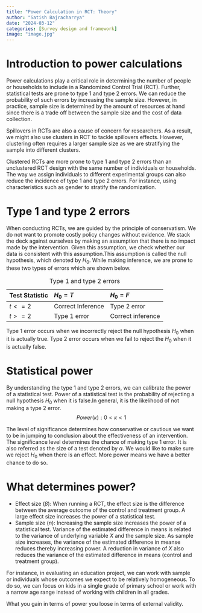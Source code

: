 ```yaml
---
title: "Power Calculation in RCT: Theory"
author: "Satish Bajracharrya"
date: "2024-03-12"
categories: [Survey design and framework]
image: "image.jpg"
---
```


# Introduction to power calculations

Power calculations play a critical role in determining the number of people or households to include in a Randomized Control Trial (RCT). Further, statistical tests are prone to type 1 and type 2 errors. We can reduce the probability of such errors by increasing the sample size. However, in practice, sample size is determined by the amount of resources at hand since there is a trade off between the sample size and the cost of data collection.

Spillovers in RCTs are also a cause of concern for researchers. As a result, we might also use clusters in RCT to tackle spillovers effects. However, clustering often requires a larger sample size as we are stratifying the sample into different clusters.

::: callout-note
Clustered RCTs are more prone to type 1 and type 2 errors than an unclustered RCT design with the same number of individuals or households. The way we assign individuals to different experimental groups can also reduce the incidence of type 1 and type 2 errors. For instance, using characteristics such as gender to stratify the randomization.
:::

# Type 1 and type 2 errors

When conducting RCTs, we are guided by the principle of conservatism. We do not want to promote costly policy changes without evidence. We stack the deck against ourselves by making an assumption that there is no impact made by the intervention. Given this assumption, we check whether our data is consistent with this assumption.This assumption is called the null hypothesis, which denoted by $H_0$. While making inference, we are prone to these two types of errors which are shown below.

| Test Statistic | $H_0=T$           | $H_0=F$           |
|----------------|:------------------|:------------------|
| $t<=2$         | Correct Inference | Type 2 error      |
| $t>=2$         | Type 1 error      | Correct inference |

: Type 1 and type 2 errors

::: callout-note
Type 1 error occurs when we incorrectly reject the null hypothesis $H_0$ when it is actually true. Type 2 error occurs when we fail to reject the $H_0$ when it is actually false.
:::

# Statistical power

By understanding the type 1 and type 2 errors, we can calibrate the power of a statistical test. Power of a statistical test is the probability of rejecting a null hypothesis $H_0$ when it is false.In general, it is the likelihood of not making a type 2 error. $$Power (\kappa): 0<\kappa<1$$

The level of significance determines how conservative or cautious we want to be in jumping to conclusion about the effectiveness of an intervention. The significance level determines the chance of making type 1 error. It is also referred as the size of a test denoted by $\alpha$. We would like to make sure we reject $H_0$ when there is an effect. More power means we have a better chance to do so. 

# What determines power?

- Effect size ($\beta$): When running a RCT, the effect size is the difference between the average outcome of the control and treatment group. A large effect size increases the power of a statistical test.  
- Sample size ($n$): Increasing the sample size increases the power of a statistical test. Variance of the estimated difference in means is related to the variance of underlying variable $X$ and the sample size. As sample size increases, the variance of the estimated difference in meanse reduces thereby increasing power. A reduction in variance of $X$ also reduces the variance of the estimated difference in means (control and treatment group). 

For instance, in evaluating an education project, we can work with sample or individuals whose outcomes we expect to be relatively homogeneous. To do so, we can focus on kids in a single grade of primary school or work with a narrow age range instead of working with children in all grades.

::: {.callout-caution collapse="true"}
What you gain in terms of power you loose in terms of external validity.
:::


